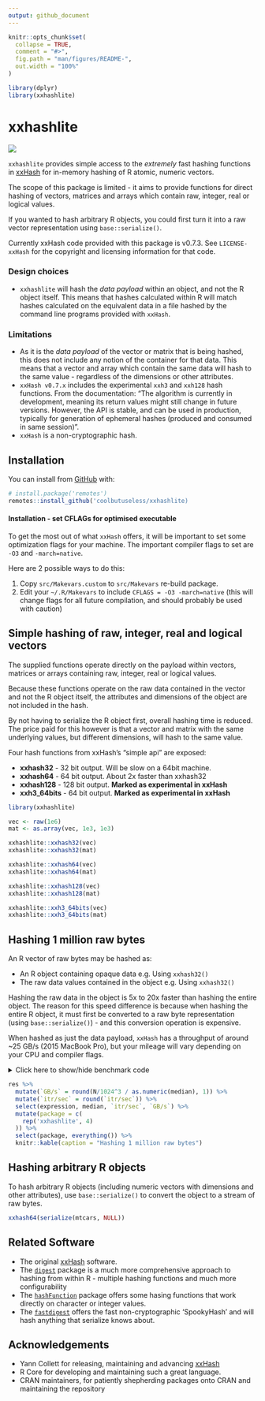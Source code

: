 ```yaml
---
output: github_document
---
```


<!-- README.md is generated from README.Rmd. Please edit that file -->

```r
knitr::opts_chunk$set(
  collapse = TRUE,
  comment = "#>",
  fig.path = "man/figures/README-",
  out.width = "100%"
)

library(dplyr)
library(xxhashlite)
```

# xxhashlite

<!-- badges: start -->
![](https://img.shields.io/badge/cool-useless-green.svg)
<!-- badges: end -->

`xxhashlite` provides simple access to the *extremely* fast hashing functions
in [xxHash](https://cyan4973.github.io/xxHash/) for in-memory hashing 
of R atomic, numeric vectors.

The scope of this package is limited - it aims to provide functions for direct hashing of vectors, 
matrices and arrays which contain raw, integer, real or logical values.  

If you wanted to hash arbitrary R objects, you could first turn it 
into a raw vector representation
using `base::serialize()`. 

Currently xxHash code provided with this package is v0.7.3.  See `LICENSE-xxHash`
for the copyright and licensing information for that code.


### Design choices

* `xxhashlite` will hash the *data payload* within an object, and not the R 
  object itself.  This means that hashes calculated within R will match 
  hashes calculated on the equivalent data in a file hashed by the command 
  line programs provided with `xxHash`.

### Limitations

* As it is the *data payload* of the vector or 
  matrix that is being hashed, this
  does not include any notion of the container for that data.  This
  means that a vector and array which contain the same data will hash to the 
  same value - regardless of the dimensions or other attributes.
* `xxHash v0.7.x` includes the experimental `xxh3` and `xxh128` hash functions.
   From the documentation: "The algorithm is currently in development, meaning 
   its return values might still change in future versions. However, the API is 
   stable, and can be used in production, typically for generation of 
   ephemeral hashes (produced and consumed in same session)".
* `xxHash` is a non-cryptographic hash.


## Installation

You can install from [GitHub](https://github.com/coolbutuseless/xxhashlite) with:

``` r
# install.package('remotes')
remotes::install_github('coolbutuseless/xxhashlite)
```

#### Installation - set CFLAGs for optimised executable

To get the most out of what `xxHash` offers, it will be important to set
some optimization flags for your machine.  The important compiler flags to set 
are `-O3` and `-march=native`.

Here are 2 possible ways to do this:

1. Copy `src/Makevars.custom` to `src/Makevars` re-build package.
2. Edit your `~/.R/Makevars` to include `CFLAGS = -O3 -march=native` (this will
  change flags for all future compilation, and should probably be used with caution)




## Simple hashing of raw, integer, real and logical vectors

The supplied functions operate directly on the payload within
vectors, matrices or arrays containing raw, integer, real or logical values.

Because these functions operate on the raw data contained in the vector and not
the R object itself, the attributes and dimensions of the object
are not included in the hash.

By not having to serialize the R object first, overall hashing time is 
reduced.  The price paid for this however is that a vector and matrix with the 
same underlying values, but different dimensions, will hash to the same value.

Four hash functions from xxHash's "simple api" are exposed:

* **xxhash32** - 32 bit output. Will be slow on a 64bit machine.
* **xxhash64** - 64 bit output. About 2x faster than xxhash32
* **xxhash128** - 128 bit output. **Marked as experimental in xxHash**
* **xxh3_64bits** - 64 bit output. **Marked as experimental in xxHash**




```r
library(xxhashlite)

vec <- raw(1e6)
mat <- as.array(vec, 1e3, 1e3)

xxhashlite::xxhash32(vec)
xxhashlite::xxhash32(mat)

xxhashlite::xxhash64(vec)
xxhashlite::xxhash64(mat)

xxhashlite::xxhash128(vec)
xxhashlite::xxhash128(mat)

xxhashlite::xxh3_64bits(vec)
xxhashlite::xxh3_64bits(mat)
```


## Hashing 1 million raw bytes

An R vector of raw bytes may be hashed as:

* An R object containing opaque data e.g. Using `xxhash32()`
* The raw data values contained in the object e.g. Using `xxhash32()`

Hashing the raw data in the object is 5x to 20x faster than hashing the entire object.
The reason for this speed difference is because when hashing the entire R object, 
it must first be converted to a raw byte representation (using `base::serialize()`) - 
and this conversion operation is expensive.

When hashed as just the data payload, `xxHash` has a throughput of around ~25 GB/s 
(2015 MacBook Pro), but your mileage will vary depending on your CPU and 
compiler flags.


<details>
<summary> Click here to show/hide benchmark code </summary>

```r
library(xxhashlite)

N   <- 1e6
vec <- as.raw(seq(N) %% 256)

res <- bench::mark(
  xxhash32(vec),
  xxhash64(vec),
  xxhash128(vec),
  xxh3_64bits(vec),
  check = FALSE
)
```

</details>


```r
res %>% 
  mutate(`GB/s` = round(N/1024^3 / as.numeric(median), 1)) %>%
  mutate(`itr/sec` = round(`itr/sec`)) %>%
  select(expression, median, `itr/sec`, `GB/s`) %>%
  mutate(package = c(
    rep('xxhashlite', 4)
  )) %>%
  select(package, everything()) %>%
  knitr::kable(caption = "Hashing 1 million raw bytes")
```


## Hashing arbitrary R objects

To hash arbitrary R objects (including numeric vectors with dimensions and other attributes),
use `base::serialize()` to convert the object to a stream of raw bytes.


```r
xxhash64(serialize(mtcars, NULL))
```


## Related Software

* The original [xxHash](https://cyan4973.github.io/xxHash/) software.
* The [`digest`](https://cran.r-project.org/package=digest) package is 
  a much more comprehensive approach to hashing from within R - multiple 
  hashing functions and much more configurability
* The [`hashFunction`](https://cran.r-project.org/package=hashFunction) package offers 
  some hasing functions that work directly on character or integer values.
* The [`fastdigest`](https://cran.r-project.org/package=fastdigest) offers
  the fast non-cryptographic 'SpookyHash' and will hash anything that
  serialize knows about.

## Acknowledgements

* Yann Collett for releasing, maintaining and advancing [xxHash](https://cyan4973.github.io/xxHash/)
* R Core for developing and maintaining such a great language.
* CRAN maintainers, for patiently shepherding packages onto CRAN and maintaining
  the repository
